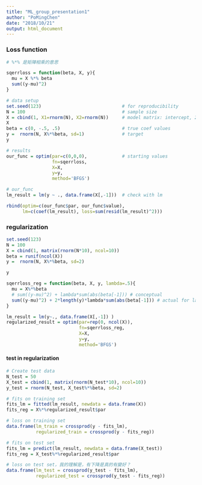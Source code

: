 ```yaml
---
title: "ML_group_presentation1"
author: "PoMingChen"
date: "2018/10/21"
output: html_document
---
```


### Loss function

```r
# %*% 是矩陣相乘的意思

sqerrloss = function(beta, X, y){
  mu = X %*% beta
  sum((y-mu)^2)
}
```


```r
# data setup
set.seed(123)                              # for reproducibility
N = 100                                    # sample size
X = cbind(1, X1=rnorm(N), X2=rnorm(N))     # model matrix: intercept, 2 predictors
X
beta = c(0, -.5, .5)                       # true coef values
y =  rnorm(N, X%*%beta, sd=1)              # target
y
```

```r
# results
our_func = optim(par=c(0,0,0),             # starting values
                 fn=sqerrloss, 
                 X=X, 
                 y=y, 
                 method='BFGS')

# our_func
lm_result = lm(y ~ ., data.frame(X[,-1]))  # check with lm 

rbind(optim=c(our_func$par, our_func$value), 
      lm=c(coef(lm_result), loss=sum(resid(lm_result)^2)))
```

### regularization

```r
set.seed(123)
N = 100
X = cbind(1, matrix(rnorm(N*10), ncol=10))
beta = runif(ncol(X))
y =  rnorm(N, X%*%beta, sd=2)

y
```


```r
sqerrloss_reg = function(beta, X, y, lambda=.5){
  mu = X%*%beta
  # sum((y-mu)^2) + lambda*sum(abs(beta[-1])) # conceptual
  sum((y-mu)^2) + 2*length(y)*lambda*sum(abs(beta[-1])) # actual for lasso
}

lm_result = lm(y~., data.frame(X[,-1]) )
regularized_result = optim(par=rep(0, ncol(X)), 
                           fn=sqerrloss_reg, 
                           X=X, 
                           y=y, 
                           method='BFGS')
```

#### test in regularization

```r
# Create test data
N_test = 50
X_test = cbind(1, matrix(rnorm(N_test*10), ncol=10))
y_test = rnorm(N_test, X_test%*%beta, sd=2)

# fits on training set
fits_lm = fitted(lm_result, newdata = data.frame(X))
fits_reg = X%*%regularized_result$par

# loss on training set
data.frame(lm_train = crossprod(y - fits_lm),
           regularized_train = crossprod(y - fits_reg))
```

```r
# fits on test set
fits_lm = predict(lm_result, newdata = data.frame(X_test))
fits_reg = X_test%*%regularized_result$par

# loss on test set，我的理解是，有下降是真的有變好？
data.frame(lm_test = crossprod(y_test - fits_lm),
           regularized_test = crossprod(y_test - fits_reg))
```


